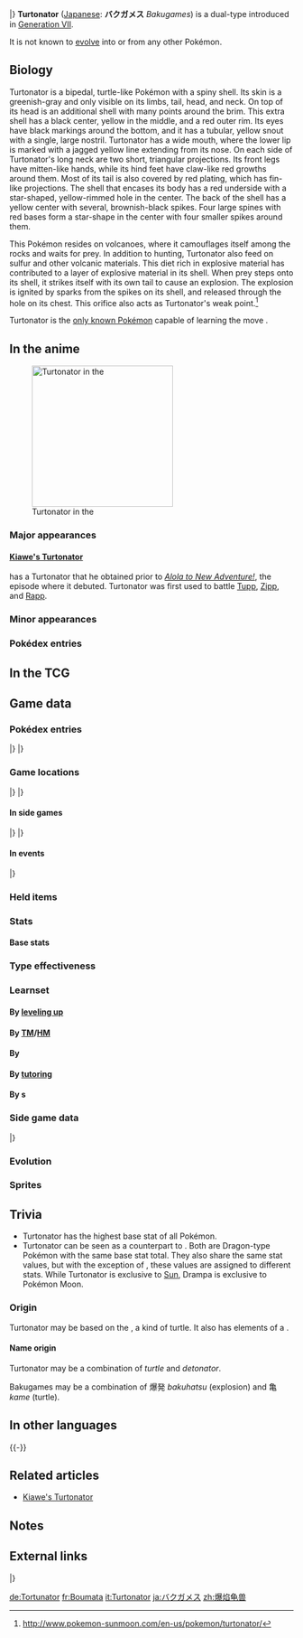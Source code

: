 {{PokémonPrevNext/Head|type=Fire|type2=Dragon}}
{{PokémonPrevNext/Pokémon|type=Fire|prevnum=775|prev=Komala|nextnum=777|next=Togedemaru|roundleft=tl|roundright=tr}}
{{PokémonPrevNext/Disambig|species=Turtonator}}
|}
{{Pokémon Infobox
|name=Turtonator
|jname=バクガメス
|jtranslit=Bakugamesu
|tmname=Bakugames
|ndex=776
|type1=Fire
|type2=Dragon
|category=Blast Turtle
|height-ftin=6'07"
|height-m=2.0
|weight-lbs=467.4
|weight-kg=212.0
|adex=224
|abilityn=1
|abilitylayout=1
|ability1=Shell Armor
|egggroupn=2
|egggroup1=Monster
|egggroup2=Dragon
|eggcycles=20
|evtotal=2
|evde=2
|expyield=170
|lv100exp=1,000,000
|gendercode=127
|color=Red
|catchrate=70
|body=06
|pokefordex=turtonator
|generation=7
|friendship=70
}}
'''Turtonator''' ([[List of Japanese Pokémon names|Japanese]]: '''バクガメス''' ''Bakugames'') is a dual-type {{2t|Fire|Dragon}} {{OBP|Pokémon|species}} introduced in [[Generation VII]].

It is not known to [[Evolution|evolve]] into or from any other Pokémon.

==Biology==
Turtonator is a bipedal, turtle-like Pokémon with a spiny shell. Its skin is a greenish-gray and only visible on its limbs, tail, head, and neck. On top of its head is an additional shell with many points around the brim. This extra shell has a black center, yellow in the middle, and a red outer rim. Its eyes have black markings around the bottom, and it has a tubular, yellow snout with a single, large nostril. Turtonator has a wide mouth, where the lower lip is marked with a jagged yellow line extending from its nose. On each side of Turtonator's long neck are two short, triangular projections. Its front legs have mitten-like hands, while its hind feet have claw-like red growths around them. Most of its tail is also covered by red plating, which has fin-like projections. The shell that encases its body has a red underside with a star-shaped, yellow-rimmed hole in the center. The back of the shell has a yellow center with several, brownish-black spikes. Four large spines with red bases form a star-shape in the center with four smaller spikes around them.

This Pokémon resides on volcanoes, where it camouflages itself among the rocks and waits for prey. In addition to hunting, Turtonator also feed on sulfur and other volcanic materials. This diet rich in explosive material has contributed to a layer of explosive material in its shell. When prey steps onto its shell, it strikes itself with its own tail to cause an explosion. The explosion is ignited by sparks from the spikes on its shell, and released through the hole on its chest. This orifice also acts as Turtonator's weak point.<ref>http://www.pokemon-sunmoon.com/en-us/pokemon/turtonator/</ref>

Turtonator  is the [[signature move|only known Pokémon]] capable of learning the move {{m|Shell Trap}}.

==In the anime==
[[File:Kiawe Turtonator.png|thumb|250px|left|Turtonator in the {{pkmn|anime}}]]
===Major appearances===
====[[Kiawe's Turtonator]]====
{{an|Kiawe}} has a Turtonator that he obtained prior to ''[[SM001|Alola to New Adventure!]]'', the episode where it debuted. Turtonator was first used to battle [[Tupp]], [[Zipp]], and [[Rapp]].

===Minor appearances===

===Pokédex entries===
{{Animedexheader|Alola|no}}
{{Animedexbody|SM034|None|po={{m|Shell Smash}}|Rotom Pokédex|That's Shell Smash! It makes Turtonator vulnerable to damage, but in return, it increases power and speed.}}
{{Animedexfooter/Pokémon|''Sun & Moon''|Alola}}
<!--
==In the manga==-->

==In the TCG==
{{main|Turtonator (TCG)}}

==Game data==
===Pokédex entries===
{{Dex/Header|type=Fire|type2=Dragon}}
{{Dex/NA|gen=VII}}
{{Dex/Gen|gen=VII}}
{{Dex/Entry1|v=Sun|entry=The shell on its back is chemically unstable and explodes violently if struck. The hole in its stomach is its weak point.}}
{{Dex/Entry1|v=Moon|entry=It gushes fire and poisonous gases from its nostrils. Its dung is an explosive substance and can be put to various uses.}}
{{Dex/Entry1|v=Ultra Sun|entry=It lives in volcanoes and eats sulfur and other minerals. Materials from the food it eats form the basis of its explosive shell.}}
{{Dex/Entry1|v=Ultra Moon|entry=Its exploding shell poses a real danger but is sensitive to moisture. On rainy days, Turtonator takes silent refuge in caves.}}
|}
|}
{{Dex/Footer}}

===Game locations===
{{Availability/Header|type=Fire|type2=Dragon}}
{{Availability/NA|gen=VII}}
{{Availability/Gen|gen=VII}}
{{Availability/Entry1|1|v=Sun|area=[[Blush Mountain]]}}
{{Availability/Entry1/None|1|v=Moon|area=[[Trade]], {{pkmn2|Event}}}}
{{Availability/Entry1|1|v=Ultra Sun|area=[[Blush Mountain]]}}
{{Availability/Entry1/None|1|v=Ultra Moon|area=[[Trade]]}}
|}
|}
{{Availability/Footer}}

====In side games====
{{Availability/Header|type=Fire|type2=Dragon}}
{{Availability/Cross}}
{{Availability/Entry1|1|v=Shuffle|color={{beauty color}}|area=Event: ''[[Special Stages#Great Challenge|Turtonator Appears]]''}}
|}
|}
{{Availability/Footer}}

====In events====
{{eventAvail/h|Region|type=Fire|type2=Dragon}}
{{eventAvail|{{gameabbrev7|SM}}|Easter Turtonator Egg|All|Japan|1|March 18 to April 9, 2017|link=List of local event Pokémon distributions in Generation VII#Turtonator 2}}
{{eventAvail|{{gameabbrev7|SM}}|Korean Turtonator Egg|All|South Korea|1|April 29 to May 7, 2017|link=List of local event Pokémon distributions in Generation VII#Turtonator}}
{{eventAvail|{{gameabbrev7|SM}}|Kiawe's Turtonator|Japanese|Online|30|June 26, 2017 to July 14, 2017|link=List of Japanese region serial code event Pokémon distributions in Generation VII#Kiawe's Turtonator}}
{{eventAvail|{{gameabbrev7|SM}}|Kiawe's Turtonator|All|Japan|30|July 22 to August 13, 2017|link=List of local event Pokémon distributions in Generation VII#Kiawe's Turtonator}}
{{eventAvail|{{gameabbrev7|SM}}|Kiawe's Turtonator|Korean|Online|30|August 12 to September 30, 2017|link=List of Korean region serial code event Pokémon distributions in Generation VII#Kiawe's Turtonator}}
|}

===Held items===
{{HeldItems
|type=Fire|type2=Dragon
|su1=Charcoal|su1type=None|su1rar=5
|us1=Charcoal|us1type=None|us1rar=5
|event1=Moomoo Milk|event1type=None|event1rar=100
}}

===Stats===
====Base stats====
{{Stats
|type=Fire
|type2=Dragon
|HP=60
|Attack=78
|Defense=135
|SpAtk=91
|SpDef=85
|Speed=36}}

===Type effectiveness===
{{TypeEffectiveness
|type1=Fire
|type2=Dragon
|Normal=100
|Fighting=100
|Flying=100
|Poison=100
|Ground=200
|Rock=200
|Bug=50
|Ghost=100
|Steel=50
|Fire=25
|Water=100
|Grass=25
|Electric=50
|Psychic=100
|Ice=100
|Dragon=200
|Dark=100
|Fairy=100}}

===Learnset===
====By [[Level|leveling up]]====
{{learnlist/levelh/7|Turtonator|Fire|Dragon|7}}
{{learnlist/level7|1|Ember|Fire|Special|40|100|25||'''}}
{{learnlist/level7|1|Tackle|Normal|Physical|40|100|35}}
{{learnlist/level7|5|Smog|Poison|Special|30|70|20}}
{{learnlist/level7|9|Protect|Normal|Status|—|—|10}}
{{learnlist/level7|13|Incinerate|Fire|Special|60|100|15||'''}}
{{learnlist/level7|17|Flail|Normal|Physical|—|100|15}}
{{learnlist/level7|21|Endure|Normal|Status|—|—|10}}
{{learnlist/level7|25|Iron Defense|Steel|Status|—|—|15}}
{{learnlist/level7|29|Flamethrower|Fire|Special|90|100|15||'''}}
{{learnlist/level7|33|Body Slam|Normal|Physical|85|100|15}}
{{learnlist/level7|37|Shell Smash|Normal|Status|—|—|15}}
{{learnlist/level7|41|Dragon Pulse|Dragon|Special|85|100|10||'''}}
{{learnlist/level7|45|Shell Trap|Fire|Special|150|100|5||'''}}
{{learnlist/level7|49|Overheat|Fire|Special|130|90|5||'''}}
{{learnlist/level7|53|Explosion|Normal|Physical|250|100|5}}
{{learnlist/levelf/7|Turtonator|Fire|Dragon|7}}

====By [[TM]]/[[HM]]====
{{learnlist/tmh/7|Turtonator|Fire|Dragon|7}}
{{learnlist/tm7|TM01|Work Up|Normal|Status|—|—|30}}
{{learnlist/tm7|TM02|Dragon Claw|Dragon|Physical|80|100|15||'''}}
{{learnlist/tm7|TM05|Roar|Normal|Status|—|—|20}}
{{learnlist/tm7|TM06|Toxic|Poison|Status|—|90|10}}
{{learnlist/tm7|TM08|Bulk Up|Fighting|Status|—|—|20}}
{{learnlist/tm7|TM09|Venoshock|Poison|Special|65|100|10}}
{{learnlist/tm7|TM10|Hidden Power|Normal|Special|60|100|15}}
{{learnlist/tm7|TM11|Sunny Day|Fire|Status|—|—|5}}
{{learnlist/tm7|TM12|Taunt|Dark|Status|—|100|20}}
{{learnlist/tm7|TM15|Hyper Beam|Normal|Special|150|90|5}}
{{learnlist/tm7|TM17|Protect|Normal|Status|—|—|10}}
{{learnlist/tm7|TM21|Frustration|Normal|Physical|—|100|20}}
{{learnlist/tm7|TM22|Solar Beam|Grass|Special|120|100|10}}
{{learnlist/tm7|TM23|Smack Down|Rock|Physical|50|100|15}}
{{learnlist/tm7|TM26|Earthquake|Ground|Physical|100|100|10}}
{{learnlist/tm7|TM27|Return|Normal|Physical|—|100|20}}
{{learnlist/tm7|TM32|Double Team|Normal|Status|—|—|15}}
{{learnlist/tm7|TM35|Flamethrower|Fire|Special|90|100|15||'''}}
{{learnlist/tm7|TM38|Fire Blast|Fire|Special|110|85|5||'''}}
{{learnlist/tm7|TM39|Rock Tomb|Rock|Physical|60|95|15}}
{{learnlist/tm7|TM42|Facade|Normal|Physical|70|100|20}}
{{learnlist/tm7|TM43|Flame Charge|Fire|Physical|50|100|20||'''}}
{{learnlist/tm7|TM44|Rest|Psychic|Status|—|—|10}}
{{learnlist/tm7|TM45|Attract|Normal|Status|—|100|15}}
{{learnlist/tm7|TM48|Round|Normal|Special|60|100|15}}
{{learnlist/tm7|TM50|Overheat|Fire|Special|130|90|5||'''}}
{{learnlist/tm7|TM52|Focus Blast|Fighting|Special|120|70|5}}
{{learnlist/tm7|TM56|Fling|Dark|Physical|—|100|10}}
{{learnlist/tm7|TM57|Charge Beam|Electric|Special|50|90|10}}
{{learnlist/tm7|TM59|Brutal Swing|Dark|Physical|60|100|20}}
{{learnlist/tm7|TM61|Will-O-Wisp|Fire|Status|—|85|15}}
{{learnlist/tm7|TM64|Explosion|Normal|Physical|250|100|5}}
{{learnlist/tm7|TM66|Payback|Dark|Physical|50|100|10}}
{{learnlist/tm7|TM68|Giga Impact|Normal|Physical|150|90|5}}
{{learnlist/tm7|TM71|Stone Edge|Rock|Physical|100|80|5}}
{{learnlist/tm7|TM78|Bulldoze|Ground|Physical|60|100|20}}
{{learnlist/tm7|TM82|Dragon Tail|Dragon|Physical|60|90|10||'''}}
{{learnlist/tm7|TM87|Swagger|Normal|Status|—|85|15}}
{{learnlist/tm7|TM88|Sleep Talk|Normal|Status|—|—|10}}
{{learnlist/tm7|TM90|Substitute|Normal|Status|—|—|10}}
{{learnlist/tm7|TM91|Flash Cannon|Steel|Special|80|100|10}}
{{learnlist/tm7|TM100|Confide|Normal|Status|—|—|20}}
{{learnlist/tmf/7|Turtonator|Fire|Dragon|7}}

====By {{pkmn|breeding}}====
{{learnlist/breedh/7|Turtonator|Fire|Dragon|7}}
{{learnlist/breed7|{{MSP|004|Charmander}}{{MSP|005|Charmeleon}}{{MSP|006|Charizard}}|Fire Spin|Fire|Special|35|85|15||'''}}
{{learnlist/breed7|{{MSP|408|Cranidos}}{{MSP|409|Rampardos}}{{MSP|559|Scraggy}}{{MSP|560|Scrafty}}{{MSP|697|Tyrantrum}}|Head Smash|Rock|Physical|150|80|5}}
{{learnlist/breed7|{{MSP|621|Druddigon}}|Revenge|Fighting|Physical|60|100|10}}
{{learnlist/breed7|{{MSP|713|Avalugg}}|Wide Guard|Rock|Status|—|—|10}}
{{learnlist/breedf/7|Turtonator|Fire|Dragon|7}}

====By [[Move Tutor|tutoring]]====
{{learnlist/tutorh/7|Turtonator|Fire|Dragon|7}}
{{learnlist/tutor7|Block|Normal|Status|—|—|5|||no|yes}}
{{learnlist/tutor7|Draco Meteor|Dragon|Special|130|90|5||'''|yes|yes}}
{{learnlist/tutor7|Dragon Pulse|Dragon|Special|85|100|10||'''|no|yes}}
{{learnlist/tutor7|Endeavor|Normal|Physical|—|100|5|||no|yes}}
{{learnlist/tutor7|Heat Wave|Fire|Special|95|90|10||'''|no|yes}}
{{learnlist/tutor7|Hyper Voice|Normal|Special|90|100|10|||no|yes}}
{{learnlist/tutor7|Iron Defense|Steel|Status|—|—|15|||no|yes}}
{{learnlist/tutor7|Iron Head|Steel|Physical|80|100|15|||no|yes}}
{{learnlist/tutor7|Iron Tail|Steel|Physical|100|75|15|||no|yes}}
{{learnlist/tutor7|Outrage|Dragon|Physical|120|100|10||'''|no|yes}}
{{learnlist/tutor7|Shock Wave|Electric|Special|60|—|20|||no|yes}}
{{learnlist/tutor7|Snore|Normal|Special|50|100|15|||no|yes}}
{{learnlist/tutor7|Stomping Tantrum|Ground|Physical|75|100|10|||no|yes}}
{{learnlist/tutor7|Uproar|Normal|Special|90|100|10|||no|yes}}
{{learnlist/tutorf/7|Turtonator|Fire|Dragon|7}}

====By {{pkmn2|event}}s====
{{learnlist/eventh/7|Turtonator|Fire|Dragon|7}}
{{learnlist/event7|[[List of local event Pokémon distributions in Generation VII#Easter Eggs|Easter Egg Turtonator]]<br>[[List of local event Pokémon distributions in Generation VII#Korean Pokémon Eggs|Korean Egg Turtonator]]|Wide Guard|Rock|Status|—|—|10}}
{{learnlist/eventf/7|Turtonator|Fire|Dragon|7}}

===Side game data===
{{Spindata/Head|type=Fire|type2=Dragon}}
{{Spindata/Shuffle|col=6|type=Fire|ndex=776|num=777
|min=60
|max=111
|raisemaxlevel=7
|skill=Block Shot
|skilldesc=Erases two unbreakable-block disruptions and increases damage.
}}
|}

===Evolution===
{{Evobox-1
|type1=Fire
|type2=Dragon
|pictype=art
|no1=776
|name1=Turtonator
|type1-1=Fire
|type2-1=Dragon}}

===Sprites===
{{Spritebox/Header|type=Fire|type2=Dragon}}
{{Spritebox/NA|gen=VII}}
{{Spritebox/7|ndex=776}}
{{Spritebox/Footer|776|Turtonator}}

==Trivia==
* Turtonator has the highest base {{stat|Defense}} stat of all {{type|Dragon}} Pokémon.
* Turtonator can be seen as a counterpart to {{p|Drampa}}. Both are Dragon-type Pokémon with the same base stat total. They also share the same stat values, but with the exception of {{stat|Speed}}, these values are assigned to different stats. While Turtonator is exclusive to [[Pokémon Sun and Moon|Sun]], Drampa is exclusive to Pokémon Moon.

===Origin===
Turtonator may be based on the {{wp|mata mata}}, a kind of turtle. It also has elements of a {{wp|land mine}}.

====Name origin====
Turtonator may be a combination of ''turtle'' and ''detonator''.

Bakugames may be a combination of 爆発 ''bakuhatsu'' (explosion) and 亀 ''kame'' (turtle).

==In other languages==
{{Other languages|type=Fire|type2=Dragon
|ja=バクガメス ''Bakugames''|jameaning=From {{tt|爆発 ''bakuhatsu''|explosion}} and {{tt|亀 ''kame''|turtle}}
|fr=Boumata|frmeaning=From ''{{tt|boum|boom}}'' and ''{{wp|mata mata}}''
|es=Turtonator|esmeaning=Same as English name
|de=Tortunator|demeaning=From ''tortoise'' and ''detonator''
|it=Turtonator|itmeaning=Same as English name
|ko=폭거북스 ''Pokgeobukseu''|komeaning=From {{tt|폭 (爆) ''pok''|explode}} and {{tt|거북 ''geobuk''|turtle}}
|zh_cmn=爆焰龜獸 / 爆焰龟兽 ''Bàoyànguīshòu''|zh_cmnmeaning=From {{tt|爆炸 ''bàozhà''|explosion}}, {{tt|火焰 ''huǒyàn''|flame}}, {{tt|龜 / 龟 ''guī''|turtle}}, and {{tt|獸 / 兽 ''shòu''|beast}}
|zh_yue=爆焰龜獸 ''Baauyihmgwāisau''|zh_yuemeaning=From {{tt|爆炸 ''baauja''|explosion}}, {{tt|火焰 ''fóyihm''|flame}}, {{tt|龜 ''gwāi''|turtle}}, and {{tt|獸 ''sau''|beast}}
|ru=Тартонэйтор ''Tartoneytor''|rumeaning=Transcription of English name
|sv=Turtinator<ref>https://www.pokemon.com/se/pokemon-avsnitt/20_30-ett-pokemon-byte/</ref>|svmeaning=Misspelling of English name
}}
{{-}}

==Related articles==
* [[Kiawe's Turtonator]]

==Notes==
<references/>

==External links==
{{PokémonPrevNext/Head|type=Fire|type2=Dragon}}
{{PokémonPrevNext/Pokémon|type=Fire|prevnum=775|prev=Komala|nextnum=777|next=Togedemaru}}
|}
{{Project Pokédex notice}}

[[de:Tortunator]]
[[fr:Boumata]]
[[it:Turtonator]]
[[ja:バクガメス]]
[[zh:爆焰龟兽]]